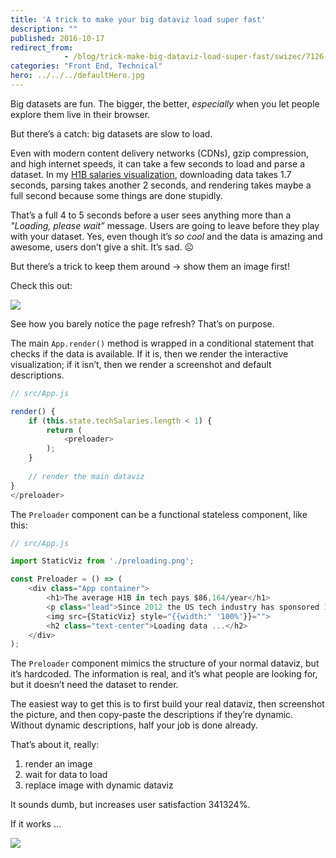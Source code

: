 ```yaml
---
title: 'A trick to make your big dataviz load super fast'
description: ""
published: 2016-10-17
redirect_from: 
            - /blog/trick-make-big-dataviz-load-super-fast/swizec/7126
categories: "Front End, Technical"
hero: ../../../defaultHero.jpg
---
```


Big datasets are fun. The bigger, the better, _especially_ when you let people explore them live in their browser.

But there’s a catch: big datasets are slow to load.

Even with modern content delivery networks (CDNs), gzip compression, and high internet speeds, it can take a few seconds to load and parse a dataset. In my [H1B salaries visualization](https://swizec.github.io/h1b-software-salaries/), downloading data takes 1.7 seconds, parsing takes another 2 seconds, and rendering takes maybe a full second because some things are done stupidly.

That’s a full 4 to 5 seconds before a user sees anything more than a _"Loading, please wait”_ message. Users are going to leave before they play with your dataset. Yes, even though it’s _so cool_ and the data is amazing and awesome, users don’t give a shit. It’s sad. ☹️

But there’s a trick to keep them around → show them an image first!

Check this out:

![](./img/my70wtC.gif)

See how you barely notice the page refresh? That’s on purpose.

The main `App.render()` method is wrapped in a conditional statement that checks if the data is available. If it is, then we render the interactive visualization; if it isn’t, then we render a screenshot and default descriptions.

```javascript
// src/App.js

render() {
    if (this.state.techSalaries.length < 1) {
        return (
            <preloader>
        );
    }
    
    // render the main dataviz
}
</preloader>
```

The `Preloader` component can be a functional stateless component, like this:

```javascript
// src/App.js

import StaticViz from './preloading.png';

const Preloader = () => (
    <div class="App container">
        <h1>The average H1B in tech pays $86,164/year</h1>
        <p class="lead">Since 2012 the US tech industry has sponsored 176,075 H1B work visas. Most of them paid <b>$60,660 to $111,668</b> per year (1 standard deviation). <span>The best city for an H1B is <b>Kirkland, WA</b> with an average individual salary <b>$39,465 above local household median</b>. Median household salary is a good proxy for cost of living in an area.</span></p>
        <img src={StaticViz} style="{{width:" '100%'}}="">
        <h2 class="text-center">Loading data ...</h2>
    </div>
);
```

The `Preloader` component mimics the structure of your normal dataviz, but it’s hardcoded. The information is real, and it’s what people are looking for, but it doesn’t need the dataset to render.

The easiest way to get this is to first build your real dataviz, then screenshot the picture, and then copy-paste the descriptions if they’re dynamic. Without dynamic descriptions, half your job is done already.

That’s about it, really:

1.  render an image
2.  wait for data to load
3.  replace image with dynamic dataviz

It sounds dumb, but increases user satisfaction 341324%.

If it works …

![](./img/media-jPAdK8Nfzzwt2-giphy.gif)
